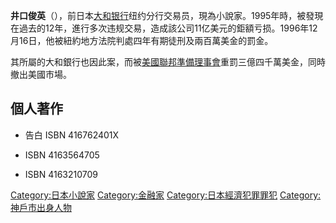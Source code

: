 {{Japanese|japanese=井口 俊英|romaji=Iguchi Toshihide|kana=いぐち としひで}}
'''井口俊英'''（{{bd|1951年|catIdx=I}}），前日本[[大和银行|大和银行]]纽约分行交易员，現為小說家。1995年時，被發現在過去的12年，進行多次违规交易，造成該公司11亿美元的鉅額亏损。1996年12月16日，他被紐約地方法院判處四年有期徒刑及兩百萬美金的罰金。

其所屬的大和銀行也因此案，而被[[美國聯邦準備理事會|美國聯邦準備理事會]]重罰三億四千萬美金，同時撤出美國市場。

== 個人著作 ==
* 告白 ISBN 416762401X
* {{lang|ja|刑務所の王}} ISBN 4163564705
* {{lang|ja|陰謀のドル―FRB議長暗殺}} ISBN 4163210709

{{DEFAULTSORT:Iguchi Toshihide}}
[[Category:日本小說家|Category:日本小說家]]
[[Category:金融家|Category:金融家]]
[[Category:日本經濟犯罪罪犯|Category:日本經濟犯罪罪犯]]
[[Category:神戶市出身人物|Category:神戶市出身人物]]